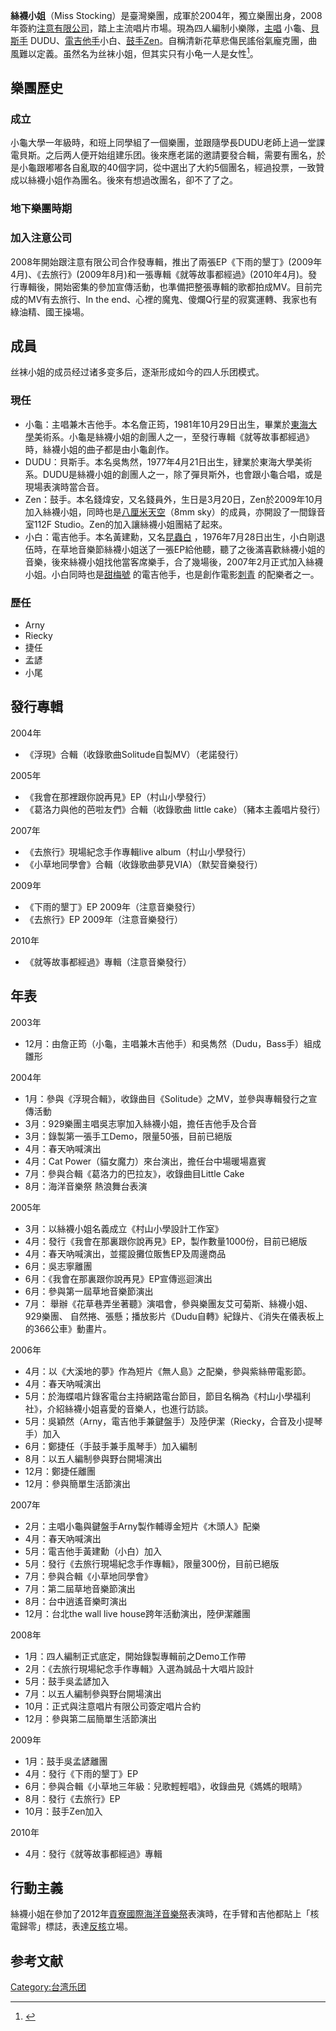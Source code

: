 {{Refimprove|time=2021-04-07T01:47:42+00:00}}
{{trivia|time=2020-12-01}}
'''絲襪小姐'''（Miss Stocking）是臺灣樂團，成軍於2004年，獨立樂團出身，2008年簽約[[注意有限公司|注意有限公司]]，踏上主流唱片市場。現為四人編制小樂隊，[[主唱|主唱]] 小龜、[[貝斯手|貝斯手]] DUDU、[[電吉他手|電吉他手]]小白、[[鼓手|鼓手]]Zen。自稱清新花草悲傷民謠俗氣龐克團，曲風難以定義。虽然名为丝袜小姐，但其实只有小龟一人是女性<ref>{{Cite web |url=http://ent.sina.com.cn/y/d/2010-05-10/18272953488.shtml |title=专辑：丝袜小姐-《就等故事都经过》 |access-date=2010-06-27 |archive-date=2020-09-10 |archive-url=https://web.archive.org/web/20200910130636/http://ent.sina.com.cn/y/d/2010-05-10/18272953488.shtml |dead-url=no }}</ref>。

==樂團歷史==
===成立===
小龜大學一年級時，和班上同學組了一個樂團，並跟隨學長DUDU老師上過一堂課電貝斯。之后两人便开始组建乐团。後來應老諾的邀請要發合輯，需要有團名，於是小龜跟嘟嘟各自亂取的40個字詞，從中選出了大約5個團名，經過投票，一致贊成以絲襪小姐作為團名。後來有想過改團名，卻不了了之。

===地下樂團時期===
===加入注意公司===
2008年開始跟注意有限公司合作發專輯，推出了兩張EP《下雨的墾丁》(2009年4月)、《去旅行》(2009年8月)和一張專輯《就等故事都經過》(2010年4月)。發行專輯後，開始密集的參加宣傳活動，也準備把整張專輯的歌都拍成MV。目前完成的MV有去旅行、In the end、心裡的魔鬼、傻爛Q行星的寂寞運轉、我家也有綠油精、國王操場。

==成員==
丝袜小姐的成员经过诸多变多后，逐渐形成如今的四人乐团模式。
===現任===
*小龜：主唱兼木吉他手。本名詹正筠，1981年10月29日出生，畢業於[[東海大學_(台灣)|東海大學]]美術系。小龜是絲襪小姐的創團人之一，至發行專輯《就等故事都經過》時，絲襪小姐的曲子都是由小龜創作。
*DUDU：貝斯手。本名吳雋然，1977年4月21日出生，肄業於東海大學美術系。DUDU是絲襪小姐的創團人之一，除了彈貝斯外，也會跟小龜合唱，或是現場表演時當合音。
*Zen：鼓手。本名錢煒安，又名錢員外，生日是3月20日，Zen於2009年10月加入絲襪小姐，同時也是[[八厘米天空|八厘米天空]]（8mm sky）的成員，亦開設了一間錄音室112F Studio。Zen的加入讓絲襪小姐團結了起來。
*小白：電吉他手。本名黃建勳，又名[[昆蟲白|昆蟲白]] ，1976年7月28日出生，小白剛退伍時，在草地音樂節絲襪小姐送了一張EP給他聽，聽了之後滿喜歡絲襪小姐的音樂，後來絲襪小姐找他當客席樂手，合了幾場後，2007年2月正式加入絲襪小姐。小白同時也是[[甜梅號|甜梅號]] 的電吉他手，也是創作電影[[刺青|刺青]] 的配樂者之一。

===歷任===
*Arny
*Riecky
*捷任
*孟諺
*小尾

==發行專輯==
;2004年
*《浮現》合輯（收錄歌曲Solitude自製MV）（老諾發行）
;2005年
*《我會在那裡跟你說再見》EP（村山小學發行）
*《葛洛力與他的芭啦友們》合輯（收錄歌曲 little cake）（豬本主義唱片發行）
;2007年
*《去旅行》現場紀念手作專輯live album（村山小學發行）
*《小草地同學會》合輯（收錄歌曲夢見VIA）（默契音樂發行）
;2009年
*《下雨的墾丁》EP 2009年（注意音樂發行）
*《去旅行》EP 2009年（注意音樂發行）
;2010年
*《就等故事都經過》專輯（注意音樂發行）

==年表==
;2003年
*12月：由詹正筠（小龜，主唱兼木吉他手）和吳雋然（Dudu，Bass手）組成雛形
;2004年
*1月：參與《浮現合輯》，收錄曲目《Solitude》之MV，並參與專輯發行之宣傳活動 
*3月：929樂團主唱吳志寧加入絲襪小姐，擔任吉他手及合音 
*3月：錄製第一張手工Demo，限量50張，目前已絕版 
*4月：春天吶喊演出 
*4月：Cat Power（貓女魔力）來台演出，擔任台中場暖場嘉賓 
*7月：參與合輯《葛洛力的巴拉友》，收錄曲目Little Cake
*8月：海洋音樂祭 熱浪舞台表演 
;2005年
*3月：以絲襪小姐名義成立《村山小學設計工作室》 
*4月：發行《我會在那裏跟你說再見》EP，製作數量1000份，目前已絕版 
*4月：春天吶喊演出，並擺設攤位販售EP及周邊商品 
*6月：吳志寧離團 
*6月：《我會在那裏跟你說再見》EP宣傳巡迴演出 
*6月：參與第一屆草地音樂節演出 
*7月： 舉辦《花草巷弄坐著聽》演唱會，參與樂團友艾可菊斯、絲襪小姐、929樂團、 自然捲、張懸；播放影片《Dudu自轉》紀錄片、《消失在儀表板上的366公車》動畫片。 
;2006年
*4月：以《大溪地的夢》作為短片《無人島》之配樂，參與紫絲帶電影節。 
*4月：春天吶喊演出 
*5月：於海蝶唱片錄客電台主持網路電台節目，節目名稱為《村山小學福利社》，介紹絲襪小姐喜愛的音樂人，也進行訪談。 
*5月：吳穎然（Arny，電吉他手兼鍵盤手）及陸伊潔（Riecky，合音及小提琴手）加入 
*6月：鄭捷任（手鼓手兼手風琴手）加入編制 
*8月：以五人編制參與野台開場演出 
*12月：鄭捷任離團 
*12月：參與簡單生活節演出 
;2007年
*2月：主唱小龜與鍵盤手Arny製作輔導金短片《木頭人》配樂 
*4月：春天吶喊演出 
*5月：電吉他手黃建勳（小白）加入 
*5月：發行《去旅行現場紀念手作專輯》，限量300份，目前已絕版 
*7月：參與合輯《小草地同學會》 
*7月：第二屆草地音樂節演出 
*8月：台中逍遙音樂町演出 
*12月：台北the wall live house跨年活動演出，陸伊潔離團 
;2008年
*1月：四人編制正式底定，開始錄製專輯前之Demo工作帶 
*2月：《去旅行現場紀念手作專輯》入選為誠品十大唱片設計 
*5月：鼓手吳孟諺加入 
*7月：以五人編制參與野台開場演出 
*10月：正式與注意唱片有限公司簽定唱片合約 
*12月：參與第二屆簡單生活節演出 
;2009年
*1月：鼓手吳孟諺離團
*4月：發行《下雨的墾丁》EP
*6月：參與合輯《小草地三年級：兒歌輕輕唱》，收錄曲見《媽媽的眼睛》
*8月：發行《去旅行》EP
*10月：鼓手Zen加入
;2010年
*4月：發行《就等故事都經過》專輯

== 行動主義 ==
絲襪小姐在參加了2012年[[貢寮國際海洋音樂祭|貢寮國際海洋音樂祭]]表演時，在手臂和吉他都貼上「核電歸零」標誌，表達[[反核運動|反核]]立場。

==参考文献==
<div class="references-small">
<references></references>
</div>

[[Category:台湾乐团|Category:台湾乐团]]